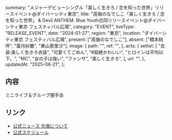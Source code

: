   summary:
    "メジャーデビューシングル「美しく生きろ / 恋を知った世界」リリースイベント@ダイバーシティ東京",
  title:
    "高嶺のなでしこ「美しく生きろ / 恋を知った世界」 & Devil ANTHEM. Blue Youth合同リリースイベント@ダイバーシティ東京 フェスティバル広場",
  category: "EVENT",
  liveType: "RELEASE_EVENT",
  date: "2024-01-27",
  region: "東京",
  location: "ダイバーシティ東京 フェスティバル広場",
  present: ["高嶺のなでしこ"],
  absent: ["橋本桃呼", "葉月紗蘭", "東山恵里沙"],
  image: {
    path: "",
    ref: "",
  },
  acts: {
    setlist: [
      "衣装:美しく生きろ衣装",
      "可愛くてごめん",
      "#超絶かわいい",
      "ヒロインは平均以下。",
      "MC",
      "女の子は強い",
      "ファンサ",
      "美しく生きろ",
    ],
    url: "",
  },
  updatedAt: "2025-06-21",
};

## 内容

ミニライブ＆グループ握手会

## リンク

- [公式ニュース 欠席について](https://takanenonadeshiko.jp/?p=1715)
- [公式スケジュール](https://takanenonadeshiko.jp/?p=1724)

